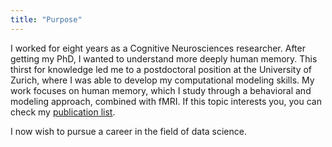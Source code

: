 ```yaml
---
title: "Purpose"
---
```


I worked for eight years as a Cognitive Neurosciences researcher. After getting my PhD, I wanted to understand more deeply human memory. This thirst for knowledge led me to a postdoctoral position at the University of Zurich, where I was able to develop my computational modeling skills. My work focuses on human memory, which I study through a behavioral and modeling approach, combined with fMRI. If this topic interests you, you can check my <a href = "publications.qmd">publication list</a>.

I now wish to pursue a career in the field of data science.